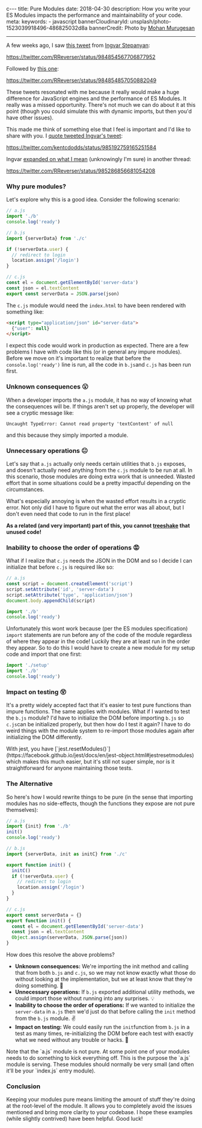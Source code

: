 c--- title: Pure Modules date: 2018-04-30 description: How you write your ES
Modules impacts the performance and maintainability of your code. meta:
keywords: - javascript bannerCloudinaryId:
unsplash/photo-1523039918496-486825032d8a bannerCredit: Photo by
[Mohan Murugesan](https://unsplash.com/photos/aPUi7w4kKbI)

---

A few weeks ago, I saw
[this tweet](https://twitter.com/RReverser/status/984854567706877952) from
[Ingvar Stepanyan](https://twitter.com/RReverser):

https://twitter.com/RReverser/status/984854567706877952

Followed by [this one](https://twitter.com/RReverser/status/984854857050882049):

https://twitter.com/RReverser/status/984854857050882049

These tweets resonated with me because it really would make a huge difference
for JavaScript engines and the performance of ES Modules. It really was a missed
opportunity. There's not much we can do about it at this point (though you could
simulate this with dynamic imports, but then you'd have other issues).

This made me think of something else that I feel is important and I'd like to
share with you. I
[quote tweeted Ingvar's tweet](https://twitter.com/kentcdodds/status/985192759165251584):

https://twitter.com/kentcdodds/status/985192759165251584

Ingvar
[expanded on what I mean](https://twitter.com/RReverser/status/985286856681054208)
(unknowingly I'm sure) in another thread:

https://twitter.com/RReverser/status/985286856681054208

### Why pure modules?

Let's explore why this is a good idea. Consider the following scenario:

```js
// a.js
import './b'
console.log('ready')

// b.js
import {serverData} from './c'

if (!serverData.user) {
  // redirect to login
  location.assign('/login')
}

// c.js
const el = document.getElementById('server-data')
const json = el.textContent
export const serverData = JSON.parse(json)
```

The `c.js` module would need the `index.html` to have been rendered with
something like:

```html
<script type="application/json" id="server-data">
  {"user": null}
</script>
```

I expect this code would work in production as expected. There are a few
problems I have with code like this (or in general any impure modules). Before
we move on it's important to realize that before the `console.log('ready')` line
is run, all the code in `b.js`and `c.js` has been run first.

### Unknown consequences 😮

When a developer imports the `a.js` module, it has no way of knowing what the
consequences will be. If things aren't set up properly, the developer will see a
cryptic message like:

```
Uncaught TypeError: Cannot read property 'textContent' of null
```

and this because they simply imported a module.

### Unnecessary operations 😐

Let's say that `a.js` actually only needs certain utilities that `b.js` exposes,
and doesn't actually need anything from the `c.js` module to be run at all. In
this scenario, those modules are doing extra work that is unneeded. Wasted
effort that in some situations could be a pretty impactful depending on the
circumstances.

What's especially annoying is when the wasted effort results in a cryptic error.
Not only did I have to figure out what the error was all about, but I don't even
need that code to run in the first place!

**As a related (and very important) part of this, you cannot
[treeshake](https://developer.mozilla.org/en-US/docs/Glossary/Tree_shaking) that
unused code!**

### Inability to choose the order of operations 😡

What if I realize that `c.js` needs the JSON in the DOM and so I decide I can
initialize that before `c.js` is required like so:

```js
// a.js
const script = document.createElement('script')
script.setAttribute('id', 'server-data')
script.setAttribute('type', 'application/json')
document.body.appendChild(script)

import './b'
console.log('ready')
```

Unfortunately this wont work because (per the ES modules specification) `import`
statements are run before any of the code of the module regardless of where they
appear in the code! Luckily they are at least run in the order they appear. So
to do this I would have to create a new module for my setup code and import that
one first:

```js
import './setup'
import './b'
console.log('ready')
```

### Impact on testing 😵

It's a pretty widely accepted fact that it's easier to test pure functions than
impure functions. The same applies with modules. What if I wanted to test the
`b.js` module? I'd have to initialize the DOM before importing `b.js` so
`c.js`can be initialized properly, but then how do I test it again? I have to do
weird things with the module system to re-import those modules again after
initializing the DOM differently.

<callout-info>
  With jest, you have
  [`jest.resetModules()`](https://facebook.github.io/jest/docs/en/jest-object.html#jestresetmodules)
  which makes this much easier, but it's still not super simple, nor is it
  straightforward for anyone maintaining those tests.
</callout-info>

### The Alternative

So here's how I would rewrite things to be pure (in the sense that importing
modules has no side-effects, though the functions they expose are not pure
themselves):

```js
// a.js
import {init} from './b'
init()
console.log('ready')

// b.js
import {serverData, init as initC} from './c'

export function init() {
  initC()
  if (!serverData.user) {
    // redirect to login
    location.assign('/login')
  }
}

// c.js
export const serverData = {}
export function init() {
  const el = document.getElementById('server-data')
  const json = el.textContent
  Object.assign(serverData, JSON.parse(json))
}
```

How does this resolve the above problems?

- **Unknown consequences:** We're importing the init method and calling that
  from both `b.js` and `c.js`, so we may not know exactly what those do without
  looking at the implementation, but we at least know that they're doing
  something. 💯
- **Unnecessary operations:** If `b.js` exported additional utility methods, we
  could import those without running into any surprises. 💡
- **Inability to choose the order of operations:** If we wanted to initialize
  the `server-data` in `a.js` then we'd just do that before calling the `init`
  method from the `b.js` module. ✌️
- **Impact on testing:** We could easily run the `init`function from `b.js` in a
  test as many times, re-initializing the DOM before each test with exactly what
  we need without any trouble or hacks. 🎉

<callout-info>
  Note that the `a.js` module is not pure. At some point one of your modules
  needs to do something to kick everything off. This is the purpose the `a.js`
  module is serving. These modules should normally be very small (and often
  it'll be your `index.js` entry module).
</callout-info>

### Conclusion

Keeping your modules pure means limiting the amount of stuff they're doing at
the root-level of the module. It allows you to completely avoid the issues
mentioned and bring more clarity to your codebase. I hope these examples (while
slightly contrived) have been helpful. Good luck!

